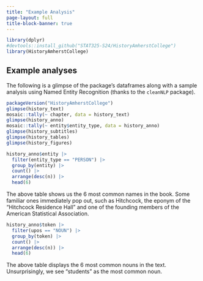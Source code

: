 ```yaml
---
title: "Example Analysis"
page-layout: full
title-block-banner: true
---
```




```r
library(dplyr)
#devtools::install_github("STAT325-S24/HistoryAmherstCollege")
library(HistoryAmherstCollege)
```



## Example analyses

The following is a glimpse of the package's dataframes along with a sample analysis using Named Entity Recognition (thanks to the `cleanNLP` package).

```r
packageVersion("HistoryAmherstCollege")
glimpse(history_text)
mosaic::tally(~ chapter, data = history_text)
glimpse(history_anno)
mosaic::tally(~ entity$entity_type, data = history_anno)
glimpse(history_subtitles)
glimpse(history_tables)
glimpse(history_figures)
```

```r
history_anno$entity |>
  filter(entity_type == "PERSON") |>
  group_by(entity) |>
  count() |>
  arrange(desc(n)) |>
  head(6)
```

The above table shows us the 6 most common names in the book.
Some familiar ones immediately pop out, such as Hitchcock, the eponym of the "Hitchcock Residence Hall" and one of the founding members of the American Statistical Association.

```r
history_anno$token |>
  filter(upos == "NOUN") |>
  group_by(token) |>
  count() |>
  arrange(desc(n)) |>
  head(6)
```

The above table displays the 6 most common nouns in the text.
Unsurprisingly, we see "students" as the most common noun.

